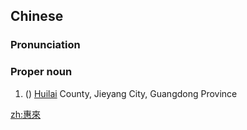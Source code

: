 {{also|惠来}}
==Chinese==
{{zh-forms|s=惠来}}
{{wikipedia|lang=zh|惠來縣}}

===Pronunciation===
{{zh-pron
|m=Huìlái
|c=wai6 lai4,wai6 loi4
|mn-t=hui6 lai5
|cat=pn
}}
{{attention|yue|lai4?}}

===Proper noun===
{{zh-proper noun}}

# ({{zh-l|～[[縣]]}}) [[Huilai]] County, Jieyang City, Guangdong Province

[[zh:惠來]]
